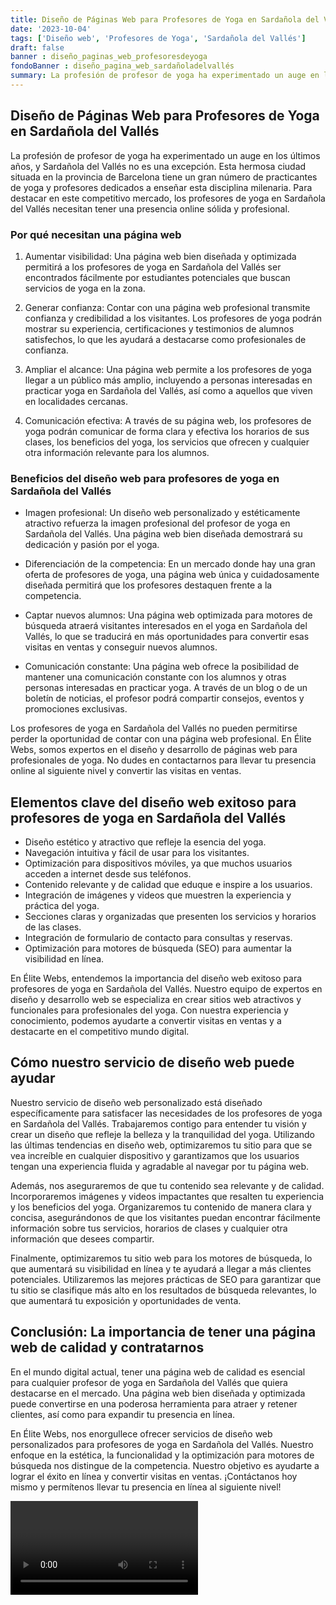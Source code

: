 ```yaml
---
title: Diseño de Páginas Web para Profesores de Yoga en Sardañola del Vallés
date: '2023-10-04'
tags: ['Diseño web', 'Profesores de Yoga', 'Sardañola del Vallés']
draft: false
banner : diseño_paginas_web_profesoresdeyoga
fondoBanner : diseño_pagina_web_sardañoladelvallés
summary: La profesión de profesor de yoga ha experimentado un auge en los últimos años, y Sardañola del Vallés no es una excepción. Esta hermosa ciudad situada en la provincia de Barcelona tiene un gran número de practicantes de yoga y profesores dedicados a enseñar esta disciplina milenaria. Para destacar en este competitivo mercado, los profesores de yoga en Sardañola del Vallés necesitan tener una presencia online sólida y profesional.
---
```


## Diseño de Páginas Web para Profesores de Yoga en Sardañola del Vallés

La profesión de profesor de yoga ha experimentado un auge en los últimos años, y Sardañola del Vallés no es una excepción. Esta hermosa ciudad situada en la provincia de Barcelona tiene un gran número de practicantes de yoga y profesores dedicados a enseñar esta disciplina milenaria. Para destacar en este competitivo mercado, los profesores de yoga en Sardañola del Vallés necesitan tener una presencia online sólida y profesional.

### Por qué necesitan una página web

1. Aumentar visibilidad: Una página web bien diseñada y optimizada permitirá a los profesores de yoga en Sardañola del Vallés ser encontrados fácilmente por estudiantes potenciales que buscan servicios de yoga en la zona.

2. Generar confianza: Contar con una página web profesional transmite confianza y credibilidad a los visitantes. Los profesores de yoga podrán mostrar su experiencia, certificaciones y testimonios de alumnos satisfechos, lo que les ayudará a destacarse como profesionales de confianza.

3. Ampliar el alcance: Una página web permite a los profesores de yoga llegar a un público más amplio, incluyendo a personas interesadas en practicar yoga en Sardañola del Vallés, así como a aquellos que viven en localidades cercanas.

4. Comunicación efectiva: A través de su página web, los profesores de yoga podrán comunicar de forma clara y efectiva los horarios de sus clases, los beneficios del yoga, los servicios que ofrecen y cualquier otra información relevante para los alumnos.

### Beneficios del diseño web para profesores de yoga en Sardañola del Vallés

- Imagen profesional: Un diseño web personalizado y estéticamente atractivo refuerza la imagen profesional del profesor de yoga en Sardañola del Vallés. Una página web bien diseñada demostrará su dedicación y pasión por el yoga.

- Diferenciación de la competencia: En un mercado donde hay una gran oferta de profesores de yoga, una página web única y cuidadosamente diseñada permitirá que los profesores destaquen frente a la competencia. 

- Captar nuevos alumnos: Una página web optimizada para motores de búsqueda atraerá visitantes interesados en el yoga en Sardañola del Vallés, lo que se traducirá en más oportunidades para convertir esas visitas en ventas y conseguir nuevos alumnos.

- Comunicación constante: Una página web ofrece la posibilidad de mantener una comunicación constante con los alumnos y otras personas interesadas en practicar yoga. A través de un blog o de un boletín de noticias, el profesor podrá compartir consejos, eventos y promociones exclusivas.

Los profesores de yoga en Sardañola del Vallés no pueden permitirse perder la oportunidad de contar con una página web profesional. En Élite Webs, somos expertos en el diseño y desarrollo de páginas web para profesionales de yoga. No dudes en contactarnos para llevar tu presencia online al siguiente nivel y convertir las visitas en ventas.

<GifSeo />

<Cta />

## Elementos clave del diseño web exitoso para profesores de yoga en Sardañola del Vallés

- Diseño estético y atractivo que refleje la esencia del yoga.
- Navegación intuitiva y fácil de usar para los visitantes.
- Optimización para dispositivos móviles, ya que muchos usuarios acceden a internet desde sus teléfonos.
- Contenido relevante y de calidad que eduque e inspire a los usuarios.
- Integración de imágenes y videos que muestren la experiencia y práctica del yoga.
- Secciones claras y organizadas que presenten los servicios y horarios de las clases.
- Integración de formulario de contacto para consultas y reservas.
- Optimización para motores de búsqueda (SEO) para aumentar la visibilidad en línea.

En Élite Webs, entendemos la importancia del diseño web exitoso para profesores de yoga en Sardañola del Vallés. Nuestro equipo de expertos en diseño y desarrollo web se especializa en crear sitios web atractivos y funcionales para profesionales del yoga. Con nuestra experiencia y conocimiento, podemos ayudarte a convertir visitas en ventas y a destacarte en el competitivo mundo digital.

## Cómo nuestro servicio de diseño web puede ayudar

Nuestro servicio de diseño web personalizado está diseñado específicamente para satisfacer las necesidades de los profesores de yoga en Sardañola del Vallés. Trabajaremos contigo para entender tu visión y crear un diseño que refleje la belleza y la tranquilidad del yoga. Utilizando las últimas tendencias en diseño web, optimizaremos tu sitio para que se vea increíble en cualquier dispositivo y garantizamos que los usuarios tengan una experiencia fluida y agradable al navegar por tu página web.

Además, nos aseguraremos de que tu contenido sea relevante y de calidad. Incorporaremos imágenes y videos impactantes que resalten tu experiencia y los beneficios del yoga. Organizaremos tu contenido de manera clara y concisa, asegurándonos de que los visitantes puedan encontrar fácilmente información sobre tus servicios, horarios de clases y cualquier otra información que desees compartir.

Finalmente, optimizaremos tu sitio web para los motores de búsqueda, lo que aumentará su visibilidad en línea y te ayudará a llegar a más clientes potenciales. Utilizaremos las mejores prácticas de SEO para garantizar que tu sitio se clasifique más alto en los resultados de búsqueda relevantes, lo que aumentará tu exposición y oportunidades de venta.

## Conclusión: La importancia de tener una página web de calidad y contratarnos

En el mundo digital actual, tener una página web de calidad es esencial para cualquier profesor de yoga en Sardañola del Vallés que quiera destacarse en el mercado. Una página web bien diseñada y optimizada puede convertirse en una poderosa herramienta para atraer y retener clientes, así como para expandir tu presencia en línea.

En Élite Webs, nos enorgullece ofrecer servicios de diseño web personalizados para profesores de yoga en Sardañola del Vallés. Nuestro enfoque en la estética, la funcionalidad y la optimización para motores de búsqueda nos distingue de la competencia. Nuestro objetivo es ayudarte a lograr el éxito en línea y convertir visitas en ventas. ¡Contáctanos hoy mismo y permítenos llevar tu presencia en línea al siguiente nivel!

<Video />

<CtaBot job='Profesores de Yoga' city='Sardañola del Vallés'/>

<Gmaps query='Sardañola del Vallés+españa+maps' />